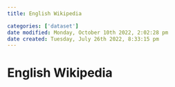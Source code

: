 ```yaml
---
title: English Wikipedia

categories: ['dataset']
date modified: Monday, October 10th 2022, 2:02:28 pm
date created: Tuesday, July 26th 2022, 8:33:15 pm
---
```


# English Wikipedia




